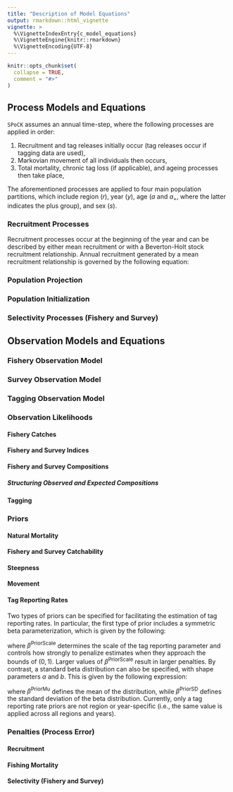 ```yaml
---
title: "Description of Model Equations"
output: rmarkdown::html_vignette
vignette: >
  %\VignetteIndexEntry{c_model_equations}
  %\VignetteEngine{knitr::rmarkdown}
  %\VignetteEncoding{UTF-8}
---
```


```r
knitr::opts_chunk$set(
  collapse = TRUE,
  comment = "#>"
)
```

## Process Models and Equations

`SPoCK` assumes an annual time-step, where the following processes are applied in order:

1. Recruitment and tag releases initially occur (tag releases occur if tagging data are used),
2. Markovian movement of all individuals then occurs,
3. Total mortality, chronic tag loss (if applicable), and ageing processes then take place,

The aforementioned processes are applied to four main population partitions, which include region ($r$), year ($y$), age ($a$ and $a_+$, where the latter indicates the plus group), and sex ($s$). 

### Recruitment Processes
Recruitment processes occur at the beginning of the year and can be described by either mean recruitment or with a Beverton-Holt stock recruitment relationship. Annual recruitment generated by a mean recruitment relationship is governed by the following equation:

\begin{equation}
Rec_{r,y,s} = \mu_r^{Rec}\exp\left(\epsilon_{r,y}^{Rec}-\frac{\sigma^2_{Rec}}{2}b_y\right)\psi_s
\end{equation}

\begin{equation}
Rec_{r,y,s} = \frac{4R0_rh_rSSB_{r,y-\text{RecLag}}}{(1-h_r)SSB0_r+5(h_r-1)SSB_{r,y-\text{RecLag}}}\exp\left(\epsilon_{r,y}^{Rec}-\frac{\sigma^2_{Rec}}{2}b_y\right)\psi_s 
\end{equation}

\begin{equation}
R0_r = R0^\text{global}R0^{\text{prop}} \\
R0^{\text{prop}} = \frac{\exp(\chi_r)}{\sum_{r=1}^{n_r}\exp(\chi_r)}, \chi_{r=1} = 0
\end{equation}

\begin{equation}
h_r = 0.2 + (1 - 0.2) \frac{\exp(h^{'}_r)}{1 + \exp(h^{'}_r)}
\end{equation}

\begin{equation}
SSB_{r,y} = \sum_a^{a+} N_{r,y,a,s=1}W_{r,y,a,s=1}Mat_{r,y,a,s=1}
\end{equation}

### Population Projection

\begin{equation}
\boldsymbol{N}{_{y,a,s}} = (\boldsymbol{N}{_{y,a,s}})^T \boldsymbol{M}{_{y,a,s}}
\end{equation}

\begin{equation}
M_{k,j,y,a,s} = \frac{\exp(\omega_{k,j,y,a,s})}{\sum_{k=1}^J\exp(\omega_{k,j,y,a,s})}, \omega_{j,j,y,a,s} = 0
\end{equation}

\begin{equation}
N_{r,y+1,a+1,s} = N_{r,y,a,s}\exp(-Z_{r,y,a,s}), \quad \text{for } 1 \leq a < a_+ \\
N_{r,y+1,a,s} = N_{r,y,a-1,s}\exp(-Z_{r,y,a-1,s}) + N_{r,y,a,s}\exp(-Z_{r,y,a,s}), \quad \text{for } a = a_+
\end{equation}

\begin{equation}
Z_{r,y,a,s} = Natmort_{r,y,a,s} + \sum_{f} Fmort_{r,y,f} Sel_{r,y,a,s,f}^{Fsh}
\end{equation}

### Population Initialization

\begin{equation}
Z_{r,a,s}^{Init} = Natmort_{r,1,a,s} + Fmort_{InitProp} \cdot \mu_{f=1}Sel^{Fsh}_{r,1,a,s,f=1}, \quad \text{for } a < a_+ \\
cumsum_{Z_{r,a,s}^{Init}} = \sum_{a=1}^{a} Z_{r,a,s}^{Init}
\end{equation}

\begin{equation}
N_{r,a,s}^{Init} = \begin{cases}
R0_r \psi_s, & \text{if } a = 1 \\
R0_r \exp\left(-cumsum_{Z_{r,a,s}^{Init}}\right)\psi_s, & \text{if } a > 1
\end{cases}
\end{equation}

\begin{equation}
N_{r,a,s}^{Init} = \begin{cases}
R0_r \exp\left(-(a-1)(Natmort_{r,1,a,s} + Fmort_{init}\mu_{f=1}Sel^{Fsh}_{r,1,a,s,f=1})\right)\psi_s, & \text{if } 2 \leq a < a_+ \\
\frac{R0_r \exp\left(-(a_+ - 1)(Natmort_{r,1,a,s} + Fmort_{InitProp} \cdot \mu_{f=1}Sel^{Fsh}_{r,1,a,s,f=1})\right)}{1 - \exp\left(-(Natmort_{r,1,a,s} + Fmort_{init}\mu_{f=1}Sel^{Fsh}_{r,1,a,s,f=1})\right)}\psi_s, & \text{if } a = a_+
\end{cases}
\end{equation}

### Selectivity Processes (Fishery and Survey)

## Observation Models and Equations

### Fishery Observation Model

\begin{equation}
C^a_{r,y,a,s,f} = \frac{Fmort_{r,y,f}Sel^{Fsh}_{r,y,a,s,f}}{Z_{r,y,a,s}} N_{r,y,a,s} \left[1-\exp(-Z_{r,y,a,s})\right]
\end{equation}

\begin{equation}
C^l_{r,y,l,s,f} = (\boldsymbol{A}^l_{r,y,s})^T \boldsymbol{C^a}_{r,y,s,f}
\end{equation}

\begin{equation}
\text{Catch}_{r,y,f} = \sum_a^{a_+} \sum_s^{n_s} C^a_{r,y,a,s,f} W_{r,y,a,s}
\end{equation}

\begin{equation}
\text{FshIdx}_{r,y,f} = q^{Fsh}_{r,y,f} \sum_a^{a_+} \sum_s^{n_s} N_{r,y,a,s} \exp(-Z_{r,y,a,s}0.5) Sel_{r,y,a,s,f}^{Fsh} \\
\text{FshIdx}_{r,y,f} = q^{Fsh}_{r,y,f} \sum_a^{a_+} \sum_s^{n_s} N_{r,y,a,s} \exp(-Z_{r,y,a,s}0.5) Sel_{r,y,a,s,f}^{Fsh} W_{r,y,a,s}
\end{equation}

### Survey Observation Model

\begin{equation}
I^a_{r,y,a,s,sf} = N_{r,y,a,s} \exp(-Z_{r,y,a,s}0.5) Sel_{r,y,a,s,sf}^{Srv} \\
\end{equation}

\begin{equation}
I^l_{r,y,l,s,sf} = (\boldsymbol{A}^l_{r,y,s})^T \boldsymbol{I^a}_{r,y,s,f}
\end{equation}

\begin{equation}
\text{SrvIdx}_{r,y,sf} = q^{Srv}_{r,y,sf} \sum_a^{a_+} \sum_s^{n_s} I^a_{r,y,a,s,sf} \\ 
\text{SrvIdx}_{r,y,sf} = q^{Srv}_{r,y,sf} \sum_a^{a_+} \sum_s^{n_s} I^a_{r,y,a,s,sf} W_{r,y,a,s}
\end{equation}

### Tagging Observation Model

\begin{equation}
T^k_{r,y,a,s} = T^k_{r,y,a,s} \exp(-\tau)
\end{equation}

\begin{equation}
\boldsymbol{T}^k_{y,a,s} = (\boldsymbol{T}^k_{y,a,s})^T \boldsymbol{M}_{y,a,s}
\end{equation}

\begin{equation}
T^k_{r,y+1,a+1,s} = T^k_{r,y,a,s}\exp(-Z^{Tag}_{r,y,a,s}), \quad \text{for } 1 \leq a < a_+ \\
T^k_{r,y+1,a,s} =T^k_{r,y,a-1,s}\exp(-Z^{Tag}_{r,y,a-1,s}) + T^k_{r,y,a,s}\exp(-Z^{Tag}_{r,y,a,s}), \quad \text{for } a = a_+
\end{equation}

\begin{equation}
Z^{Tag}_{r,y,a,s} = (\kappa + NatMort^{Tag}_{r,y,a,s} + FishMort^{Tag}_{r,y,a,s})
\end{equation}

\begin{equation}
NatMort^{Tag}_{r,y,a,s} = \frac{\sum_a\sum_s NatMort_{r,y,a,s}}{n_an_s} \\
NatMort^{Tag}_{r,y,a,s} = \frac{\sum_s NatMort_{r,y,a,s}}{n_s} \\ 
NatMort^{Tag}_{r,y,a,s} = \frac{\sum_a NatMort_{r,y,a,s}}{n_a} \\ 
NatMort^{Tag}_{r,y,a,s} = NatMort_{r,y,a,s}
\end{equation}

\begin{equation}
FishMort^{Tag}_{r,y,a,s} = Fmort_{r,y,f=1} \\
FishMort^{Tag}_{r,y,a,s} = Fmort_{r,y,f=1} \cdot \frac{\sum_s Sel_{r,y,a,s,f=1}^{Fsh}}{n_s} \\
FishMort^{Tag}_{r,y,a,s} = Fmort_{r,y,f=1} \cdot Sel_{r,y,a,s,f=1}^{Fsh} \\
FishMort^{Tag}_{r,y,a,s} = \sum_f^{n_f} Fmort_{r,y,f} \\
FishMort^{Tag}_{r,y,a,s} = \sum_{f=1} \left[Fmort_{r,y,f} \cdot \frac{\sum_s Sel_{r,y,a,s,f}^{Fsh}}{n_s} \right] \\
FishMort^{Tag}_{r,y,a,s} = \sum_{f=1} \left[Fmort_{r,y,f} \cdot Sel_{r,y,a,s,f}^{Fsh} \right] 
\end{equation}

\begin{equation}
\text{Recap}^k_{r,y,a,s} = \beta_{r,y} \frac{FishMort^{Tag}_{r,y,a,s}}{Z^{Tag}_{r,y,a,s}} T^k_{r,y,a,s} \left[1-\exp(-Z^{Tag}_{r,y,a,s})\right]
\end{equation}

\begin{equation}
\beta_{r,y} = \frac{\exp(\beta^{'}_{r,y})}{1 + \exp(\beta^{'}_{r,y})}
\end{equation}

### Observation Likelihoods

#### Fishery Catches

\begin{equation}
L(log(\text{ObsCatch}_{r,y,f})) = \lambda_{\text{ObsCatch}} \frac{1}{\sqrt{2\pi} \sigma^{\text{ObsCatch}}} \exp(-\frac{[log(\text{ObsCatch}_{r,y,f}) - log(\text{Catch}_{r,y,f})]^2}{2\sigma^{2^{\text{ObsCatch}}}})
\end{equation}

#### Fishery and Survey Indices

\begin{equation}
L(log(\text{ObsFshIdx}_{r,y,f})) = \lambda_{\text{ObsFshIdx}} \frac{1}{\sqrt{2\pi} \sigma^{\text{ObsFshIdx}}} \exp(-\frac{[log(\text{ObsFshIdx}_{r,y,f}) - log(\text{FshIdx}_{r,y,f})]^2}{2\sigma^{2^{\text{ObsFshIdx}}}})
\end{equation}

\begin{equation}
L(log(\text{ObsSrvIdx}_{r,y,sf})) = \lambda_{\text{ObsSrvIdx}} \frac{1}{\sqrt{2\pi} \sigma^{\text{ObsSrvIdx}}} \exp(-\frac{[log(\text{ObsSrvIdx}_{r,y,sf}) - log(\text{SrvIdx}_{r,y,sf})]^2}{2\sigma^{2^{\text{ObsSrvIdx}}}})
\end{equation}

#### Fishery and Survey Compositions

\begin{equation}
L((\text{ObsCompositionData}_{r,y,f}) = \lambda_{\text{ObsCompositionData}} \cdot ISS \cdot \prod_{b = 1}^{n_b} E_b^{O_b} 
\end{equation}

\begin{equation}
L(\text{ObsCompositionData}_{r,y,f}) = \lambda_{\text{ObsCompositionData}} \cdot \frac{\Gamma(ISS + 1)}{\prod_b ISS \cdot O_b + 1} \frac{\Gamma(\theta \cdot ISS)}{\Gamma(ISS + \theta \cdot ISS)} \prod_{b = 1}^{n_b} \frac{\Gamma(ISS \cdot O_b + \theta \cdot ISS \cdot E_b)}{\theta \cdot ISS \cdot E_b}
\end{equation}

\begin{equation}
ESS = \frac{1}{1 + \theta} + ISS \frac{\theta}{1 + \theta}
\end{equation}

\begin{equation}
\boldsymbol{\Sigma} = \boldsymbol{I} \cdot \frac{\theta^2} {ISS} \\
O^{'}_b = log(O_{-n_b}) - log(O_{n_b}) \\
E^{'}_b = log(E_{-n_b}) - log(E_{n_b}) \\
L(\text{ObsCompositionData}_{r,y,f}) = \lambda_{\text{ObsCompositionData}} \cdot 2\pi^{-k/2} \text{det}(\boldsymbol{\Sigma})^{-1/2} \exp\left[-\frac{1}{2} (O^{'}_b - E^{'}_b)^T \boldsymbol{\Sigma}^{-1}(O^{'}_b - E^{'}_b)\right]
\end{equation}

##### Structuring Observed and Expected Compositions

#### Tagging

\begin{equation}
L(\text{ObsRecap}_{r,y,a,s}) = \frac{\exp(-\text{Recap}^k_{r,y,a,s})(\text{Recap}^k_{r,y,a,s})^{\text{ObsRecap}_{r,y,a,s}}}{\text{ObsRecap}_{r,y,a,s}!}
\end{equation}

\begin{equation}
L(\text{ObsRecap}^k_{r,y,a,s}) = \frac{\Gamma(\text{ObsRecap}_{r,y,a,s} + \eta)}{\Gamma(\eta)\Gamma(\text{ObsRecap}_{r,y,a,s} + 1)} \left(\frac{\text{Recap}_{r,y,a,s}}{\text{Recap}_{r,y,a,s} + \eta}\right)^{\text{ObsRecap}_{r,y,a,s}} \left(\frac{\eta}{\text{Recap}_{r,y,a,s}^k + \eta}\right)^\eta
\end{equation}

\begin{equation}
\text{PRecap}^k_{r,y,a,s} = \frac{\text{Recap}^k_{r,y,a,s}}{\text{InitTag}^k} \\ 
\text{PObsRecap}^k_{r,y,a,s} = \frac{\text{ObsRecap}^k_{r,y,a,s}}{\text{InitTag}^K} \\
\text{PNonRecap}^k = 1 - \sum_r \sum_y \sum_a \sum_s \text{PRecap}^k_{r,y,a,s} \\ 
\text{PObsNonRecap}^k = 1 - \sum_r \sum_y \sum_a \sum_s \text{PObsNonRecap}^k_{r,y,a,s} \\
\boldsymbol{E}^k_{\text{Tagging}} = \{\textbf{PRecap}^k, \text{PNonRecap}^k \} \\
\boldsymbol{O}^k_{\text{Tagging}} = \{\textbf{PObsRecap}^k, \text{PObsNonRecap}^k \}
\end{equation}

\begin{equation}
L(\text{ObsRecap}^k_{r,y,a,s}) = \text{InitTag}^k \prod_i (E^k_{i,\text{Tagging}})^{O^k_{i,\text{Tagging}}}
\end{equation}

\begin{equation}
\text{PRecap}^k_{r,y,a,s} = \frac{\text{Recap}^k_{r,y,a,s}}{\sum_r\sum_a\sum_s \text{Recap}^k_{r,y,a,s}} \\
\text{PObsRecap}^k_{r,y,a,s} = \frac{\text{ObsRecap}^k_{r,y,a,s}}{\sum_r\sum_a\sum_s \text{ObsRecap}^k_{r,y,a,s}} \\
\text{TotRecap}_y^k = \sum_r\sum_a\sum_s \text{ObsRecap}^k_{r,y,a,s} 
\end{equation}

\begin{equation}
L(\text{ObsRecap}^k_{r,y,a,s}) = \text{TotRecap}_y^k \prod_i (\text{PRecap}^k_{r,y,a,s})^{\text{PObsRecap}^k_{r,y,a,s}}
\end{equation}


### Priors

#### Natural Mortality

\begin{equation}
P(log(NatMort_{s = 1}) = \frac{1}{\sqrt{2\pi} \sigma^{\text{NatMortPrior}}} \exp(-\frac{[log(NatMort_{s = 1}) - log(Natmort_{s = 1}^{\text{Prior}})]^2}{2\sigma^{2^{\text{NatMortPrior}}}})
\end{equation}

#### Fishery and Survey Catchability

\begin{equation}
P(log(q_{r,y,f})) = \frac{1}{\sqrt{2\pi} \sigma_{r,y,f}^{\text{qPrior}}} \exp(-\frac{[log(q_{r,y,f}) - log(q_{r,y,f}^{\text{Prior}})]^2}{2\sigma^{2^{\text{qPrior}}}_{r,y,f}})
\end{equation}

#### Steepness

\begin{equation}
a = \left(\frac{h^{\text{PriorMu}}_r - 0.2}{1 - 0.2}\right) \left(\frac{h^{\text{PriorSD}}_r }{1 - 0.2}\right)^2 \\ 
b = \left[1 - \left(\frac{h^{\text{PriorMu}}_r - 0.2}{1 - 0.2}\right)\right] \left[\left(\frac{h^{\text{PriorSD}}_r }{1 - 0.2}\right)^2\right] \\ 
P(h_r) = \frac{\Gamma(a)\Gamma(b)}{\Gamma(a+b)}h^{a-1}_r(1-h_r)^{b-1}
\end{equation}

#### Movement

\begin{equation}
P(M_{k,y,a,s}) = \frac{\Gamma(\sum_{j=1}^{n_r} \alpha_{j,y,a,s})}{\prod_{j=1}^{n_r}\Gamma(\alpha_{j,y,a,s})} \prod_{j=1}^{n_r}M_{k,j,y,a,s}^{\alpha_{j,y,a,s}-1}
\end{equation}

#### Tag Reporting Rates

Two types of priors can be specified for facilitating the estimation of tag reporting rates. In particular, the first type of prior includes a symmetric beta parameterization, which is given by the following:

\begin{equation}
P(\beta_{r,y}) = (\beta_{r,y} + 1e-4)^{\beta^{\text{PriorScale}} } (1 - \beta_{r,y} + 1e-4)^{\beta^{\text{PriorScale}}}
\end{equation}

where $\beta^{\text{PriorScale}}$ determines the scale of the tag reporting parameter and controls how strongly to penalize estimates when they approach the bounds of $(0,1)$. Larger values of $\beta^{\text{PriorScale}}$ result in larger penalties. By contrast, a standard beta distribution can also be specified, with shape parameters $a$ and $b$. This is given by the following expression: 

\begin{equation}
a = \frac{\beta^{\text{PriorMu}}}{\left(\beta^{\text{PriorSD}}\right)^2} \\
b = \left[\frac{1 - \beta^{\text{PriorMu}}}{\left(\beta^{\text{PriorSD}}\right)^2}\right] \\
P(\beta_{r,y}) = \frac{\Gamma(a)\Gamma(b)}{\Gamma(a+b)} \, \beta_{r,y}^{a-1} \left(1 - \beta_{r,y}\right)^{b-1}
\end{equation}

where $\beta^{\text{PriorMu}}$ defines the mean of the distribution, while $\beta^{\text{PriorSD}}$ defines the standard deviation of the beta distribution. Currently, only a tag reporting rate priors are not region or year-specific (i.e., the same value is applied across all regions and years). 

### Penalties (Process Error)

#### Recruitment
\begin{equation}
\epsilon_{r,y}^{Rec} \sim N\left(-\frac{\sigma^2_{Rec}}{2},\sigma^2_{Rec}\right)
\end{equation}

#### Fishing Mortality
\begin{equation}
\epsilon_{r,y,f}^{FishMort} \sim N\left(0,\sigma^2_{FishMort}\right)
\end{equation}

#### Selectivity (Fishery and Survey)

\begin{equation}
\epsilon_{r,y,i,s,f}^{Sel} \sim N\left(0,\sigma^2_{i,Sel}\right)
\end{equation}

\begin{equation} 
\epsilon_{r,y,i,s,f}^{Sel} \sim \begin{cases}
N\left(\epsilon_{r,1,i,s,f}^{Sel}, 50^2 \right), & \text{if } i = 1 \\
N\left(\epsilon_{r,y-1,i,s,f}^{Sel},\sigma^2_{i,Sel}\right) & \text{if } i > 1
\end{cases}
\end{equation}

\begin{equation}
\boldsymbol{\epsilon}_{r,s,f}^{Sel} \sim \text{MVN}(0,\textbf{Q}) \\
\textbf{Q} = (\textbf{I} - (\textbf{B})^T) \boldsymbol{\Omega} (\textbf{I} - \textbf{B}) \\
\text{diag}(\boldsymbol{\Omega}) = \sigma_{Sel}^{-2}
\end{equation}

\begin{equation}
\mathbf{B} = \begin{bmatrix} 
1 & 0 & 0 & 0 \\
\rho_y & 0 & 0 & 0 \\
\rho_a & 0 & 0 & 0 \\
\rho_c & \rho_a & \rho_y & 0
\end{bmatrix}
\end{equation}

\begin{equation}
\boldsymbol{\epsilon}_{r,s,f}^{Sel} \sim \text{MVN}(0,\textbf{Q}^{-1}) \\
\textbf{Q} = (\textbf{I} - (\textbf{B})^T) \boldsymbol{\Omega} (\textbf{I} - \textbf{B}) \\
\end{equation}

\begin{equation}
\boldsymbol{\epsilon}_{r,s,f}^{Sel} \sim \text{MVN}(0,\textbf{Q}^{-1}) \\
\textbf{Q}^{-1} = \textbf{R}_y \otimes \textbf{R}_a \\ 
\textbf{R}_y = \begin{bmatrix} 
\rho^y_{11} & \rho^y_{12} & \rho^y_{13} \\
\rho^y_{21} & \rho^y_{22} & \rho^y_{23} \\
\rho^y_{31} & \rho^y_{32} & \rho^y_{33}
\end{bmatrix} \\

\textbf{R}_a = \begin{bmatrix} 
\rho^a_{11} & \rho^a_{12} \\
\rho^a_{21} & \rho^a_{22} \\
\end{bmatrix}
\end{equation}
